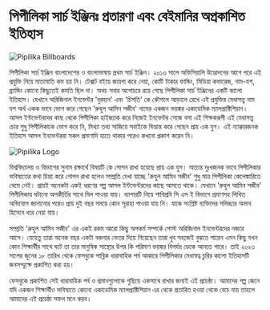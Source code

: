 # পিপীলিকা সার্চ ইঞ্জিনঃ প্রতারণা এবং বেইমানির অপ্রকাশিত ইতিহাস

![Pipilika Billboards](/static/pipilika/pipilika-billboards.svg#centered)

পিপীলিকা সার্চ ইঞ্জিন বাংলাদেশের ও বাংলাভাষায় প্রথম সার্চ ইঞ্জিন। ২০১৩ সালে অফিসিয়ালি উদ্ভোদনের আগে পরে এই প্রযুক্তি নিয়ে মাতামাতি কম হয় নি। টেক্সট বইয়ে জায়গা করে নেয়া, কোটি টাকার ফান্ডিং, মিডিয়া কভারেজ, নাম-যশ, ব্র্যান্ডিং কোনো কিছুতেই কমতি ছিল না। অথচ সবার অগোচরে রয়ে গেছে পিপীলিকা সার্চ ইঞ্জিনের একটি কালো ইতিহাস। যেখানে অরিজিনাল ইনভেন্টর 'বুরহান' এবং 'চিশতি' কে কৌশলে আড়ালে রেখে এই প্রযুক্তির মেধাসত্ত্ব নাম যশ অর্থ একক ভাবে ভোগ করে গেছেন 'রুহুল আমিন সজীব' নামের একজন ভয়ঙ্কর একাডেমিক ম্যালপ্রাক্টিশিয়ান। আসল ইন্টভেন্টরদের কাছ থেকে পিপীলিকা হাইজ্যাক করে নিজেই ইনভেন্টর সেজে বসা এই শিক্ষকরূপী এই মেধাসত্ত্ব চোর শুধু পিপীলিকাকে ভোগ করে নি, মিথ্যা তথ্য সাজিয়ে সবাইকে বিভ্রান্ত করে গেছেন প্রায় এক যুগ। এই ন্যাক্কারজনক ইতিহাস আসল ইনভেন্টররা সকল প্রমাণাদি হাতে থাকার পরেও কখনো প্রকাশ করেন নি। 

![Pipilika Logo](/static/pipilika/pipilika.svg#centered)

বিশ্ববিদ্যালয় ও বিভাগের সুনাম রক্ষার্থে বিষয়টি কে গোপন রাখা হয়েছে প্রায় এক যুগ। অত্যন্ত দুঃখজনক ভাবে পিপীলিকার ভবিষ্যতের কথা চিন্তা করে গোপন রাখা হলেও সম্প্রতি দেখা যাচ্ছে 'রুহুল আমিন সজীব' শুধু মাত্র পিপীলিকা কেলেঙ্কারিতে থেমে নেই। প্রায়ই অনেকটা একই ধরণের গল্প আসল ইন্টভেন্টরদের কাছে আসতে থাকে। যেখানে 'রুহুল আমিন সজীব' পিপীলিকায় ঘটানো অপকীর্তির সাথে মিল পাওয়া যায়। ব্যাপারটি নিয়ে শাবিপ্রবি সি এস ই বিভাগে প্রমাণসহ লিখিত অভিযোগ জানানোর পরেও প্রায় দুই বছর সময়ে কোন সূরাহা পাওয়া যায় নি। যাকে সংশ্লিষ্ট ব্যক্তিদের সদিচ্ছার অভাব হিসেবে ধরে নেয়া যায়। 

সম্প্রতি 'রুহুল আমিন সজীব' এর একই রকম আরো কিছু অপকর্ম সম্পর্কে পোস্ট অরিজিনাল ইনভেন্টরদের নজরে আসে। যেহেতু তারা অনেক বছর একটা বঞ্চনার ভেতর দিয়ে গিয়েছেন তারা খুব সহজেই বুঝতে পারেন এমন কিছু যখন কোন শিক্ষার্থীর সাথে ঘটে তা তার মানুষিক সাস্থ্যের উপর কি পরিমাণ ভয়ঙ্কর বিপর্যয় ডেকে আনতে পারে। তাই ২০২৩ সালের জুনের ১৮ তারিখ থেকে ফেসবুকে পাব্লিক ধারাবাহিক পর্ব আকারে  পিপীলিকার মেধাস্বত্ব চুরির কালো ইতিহাসটি জনসম্মুক্ষে প্রকাশিত করা হয়। 

ফেসবুকে প্রকাশিত সেই ধারাবাহিক পর্ব ও প্রমানগুলোকে গুছিয়ে একসাথে রাখার জন্যই এই প্রচেষ্ঠা। আমাদের গল্প জেনে যদি একজন শিক্ষার্থীও ভবিষ্যতে কোনো একাডেমিক ম্যালপ্রাক্টিশিয়ান এর থেকে প্রতারিত হওয়া থেকে বেচে যায় তাহলে আমাদের এই প্রচেষ্ঠা সফল মনে করব। 